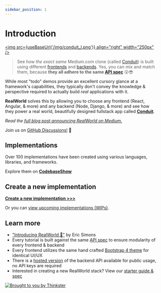 ```yaml
---
sidebar_position: 1
---
```



# Introduction

<a href="/docs/intro"><img src={useBaseUrl('/img/conduit_l.png')} align="right" width="250px" /></a>

> See how *the exact same* Medium.com clone (called [Conduit](https://demo.realworld.io)) is built using different [frontends](https://codebase.show/projects/realworld?category=frontend) and [backends](https://codebase.show/projects/realworld?category=backend). Yes, you can mix and match them, because **they all adhere to the same [API spec](specs/backend-specs/introduction)** 😮😎

While most "todo" demos provide an excellent cursory glance at a framework's capabilities, they typically don't convey the knowledge & perspective required to actually build _real_ applications with it.

**RealWorld** solves this by allowing you to choose any frontend (React, Angular, & more) and any backend (Node, Django, & more) and see how they power a real world, beautifully designed fullstack app called [**Conduit**](https://demo.realworld.io).

*Read the [full blog post announcing RealWorld on Medium.](https://medium.com/@ericsimons/introducing-realworld-6016654d36b5)*

Join us on [GitHub Discussions!](https://github.com/gothinkster/realworld/discussions) 🎉

## Implementations

Over 100 implementations have been created using various languages, libraries, and frameworks.

Explore them on [**CodebaseShow**](https://codebase.show/projects/realworld)

## Create a new implementation

[**Create a new implementation >>>**](implementation-creation/introduction)

Or you can [view upcoming implementations (WIPs)](https://github.com/gothinkster/realworld/discussions/categories/wip-implementations).

## Learn more

- ["Introducing RealWorld 🙌"](https://medium.com/@ericsimons/introducing-realworld-6016654d36b5) by Eric Simons
- Every tutorial is built against the same [API spec](specs/backend-specs/introduction) to ensure modularity of every frontend & backend
- Every frontend utilizes the same hand crafted [Bootstrap 4 theme](https://github.com/gothinkster/conduit-bootstrap-template) for identical UI/UX
- There is a [hosted version](https://realworld-docs.netlify.app/docs/specs/frontend-specs/api#demo-api) of the backend API available for public usage, no API keys are required
- Interested in creating a new RealWorld stack? View our [starter guide & spec](implementation-creation/introduction)

[![Brought to you by Thinkster](/img/end.png)](https://thinkster.io)
